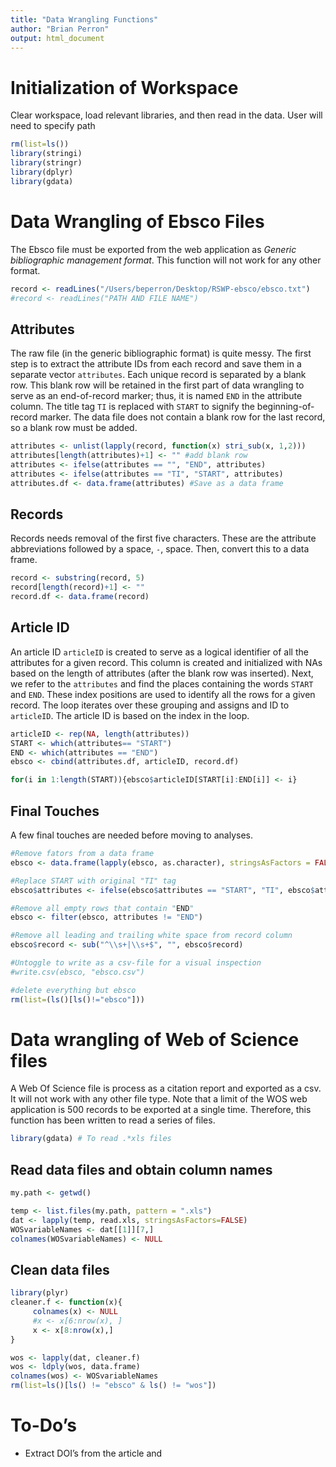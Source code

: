 ```yaml
---
title: "Data Wrangling Functions"
author: "Brian Perron"
output: html_document
---
```


# Initialization of Workspace

Clear workspace, load relevant libraries, and then read in the data.  User will need to specify path

```r
rm(list=ls())
library(stringi)
library(stringr)
library(dplyr)
library(gdata)
```


# Data Wrangling of Ebsco Files


The Ebsco file must be exported from the web application as _Generic bibliographic management format_.  This function will not work for any other format.  
```r
record <- readLines("/Users/beperron/Desktop/RSWP-ebsco/ebsco.txt")
#record <- readLines("PATH AND FILE NAME")
```
## Attributes
The raw file (in the generic bibliographic format) is quite messy.  The first step is to extract the attribute IDs from each record and save them in a separate vector `attributes`.  Each unique record is separated by a blank row.  This blank row will be retained in the first part of data wrangling to serve as an end-of-record marker; thus, it is named `END` in the attribute column. The title tag `TI` is replaced with `START` to signify the beginning-of-record marker.  The data file does not contain a blank row for the last record, so a blank row must be added.  

```r
attributes <- unlist(lapply(record, function(x) stri_sub(x, 1,2)))
attributes[length(attributes)+1] <- "" #add blank row
attributes <- ifelse(attributes == "", "END", attributes)
attributes <- ifelse(attributes == "TI", "START", attributes)
attributes.df <- data.frame(attributes) #Save as a data frame
```


## Records

Records needs removal of the first five characters.  These are the attribute abbreviations followed by a space, `-`, space.  Then, convert this to a data frame. 

```r
record <- substring(record, 5)
record[length(record)+1] <- ""
record.df <- data.frame(record)
```

## Article ID

An article ID `articleID` is created to serve as a logical identifier of all the attributes for a given record.  This column is created and initialized with NAs based on the length of attributes (after the blank row was inserted).   Next, we refer to the `attributes` and find the places containing the words `START` and `END`.   These index positions are used to identify all the rows for a given record.  The loop iterates over these grouping and assigns and ID to `articleID`.  The article ID is based on the index in the loop.   

```r
articleID <- rep(NA, length(attributes))
START <- which(attributes== "START")
END <- which(attributes == "END")
ebsco <- cbind(attributes.df, articleID, record.df)

for(i in 1:length(START)){ebsco$articleID[START[i]:END[i]] <- i}
```


## Final Touches

A few final touches are needed before moving to analyses.      

```r
#Remove fators from a data frame
ebsco <- data.frame(lapply(ebsco, as.character), stringsAsFactors = FALSE)

#Replace START with original "TI" tag
ebsco$attributes <- ifelse(ebsco$attributes == "START", "TI", ebsco$attributes)

#Remove all empty rows that contain "END"
ebsco <- filter(ebsco, attributes != "END")

#Remove all leading and trailing white space from record column
ebsco$record <- sub("^\\s+|\\s+$", "", ebsco$record)

#Untoggle to write as a csv-file for a visual inspection
#write.csv(ebsco, "ebsco.csv")

#delete everything but ebsco
rm(list=(ls()[ls()!="ebsco"])) 
```


# Data wrangling of Web of Science files

A Web Of Science file is process as a citation report and exported as a csv.  It will not work with any other file type.  Note that a limit of the WOS web application is 500 records to be exported at a single time.  Therefore, this function has been written to read a series of files.  

```r
library(gdata) # To read .*xls files
```

## Read data files and obtain column names

```r
my.path <- getwd()

temp <- list.files(my.path, pattern = ".xls")
dat <- lapply(temp, read.xls, stringsAsFactors=FALSE)
WOSvariableNames <- dat[[1]][7,]
colnames(WOSvariableNames) <- NULL
```

## Clean data files
```r
library(plyr)
cleaner.f <- function(x){
     colnames(x) <- NULL
     #x <- x[6:nrow(x), ]
     x <- x[8:nrow(x),]
}

wos <- lapply(dat, cleaner.f)
wos <- ldply(wos, data.frame)
colnames(wos) <- WOSvariableNames
rm(list=ls()[ls() != "ebsco" & ls() != "wos"])
```

# To-Do's

+ Extract DOI's from the article and






